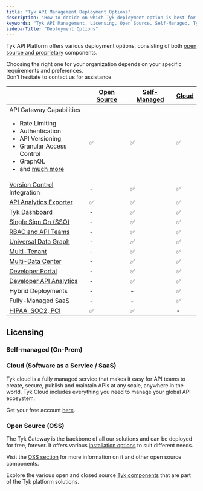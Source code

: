 ```yaml
---
title: "Tyk API Management Deployment Options"
description: "How to decide on which Tyk deployment option is best for you"
keywords: "Tyk API Management, Licensing, Open Source, Self-Managed, Tyk Cloud, API Gateway"
sidebarTitle: "Deployment Options"
---
```



Tyk API Platform offers various deployment options, consisting of both [open source and proprietary](/docs/tyk-stack)
components.

Choosing the right one for your organization depends on your specific requirements and preferences.
<br />Don’t hesitate to contact us for assistance <ButtonLeft href="https://tyk.io/contact/" color="green" content="Contact us" />

|                                                                                                                                                                                                                                    | [Open Source](/docs/tyk-open-source)  |   [Self-Managed](/docs/tyk-self-managed/install)      |  [Cloud](https://account.cloud-ara.tyk.io/signup)
|------------------------------------------------------------------------------------------------------------------------------------------------------------------------------------------------------------------------------------|----------------|-------------------|---------
| API Gateway Capabilities <br /> <ul><li>Rate Limiting</li><li>Authentication</li> <li>API Versioning</li><li>Granular Access Control</li><li>GraphQL</li>  <li>and [much more](/docs/tyk-open-source)</li></ul> | ✅             |✅	              |✅
| [Version Control](/docs/api-management/automations/sync) Integration                                                                                                                                                      | -		      |✅	              |✅
| [API Analytics Exporter](/docs/tyk-pump)                                                                                                                                                                                   | ✅		      |✅	              |✅	 
| [Tyk Dashboard](/docs/tyk-dashboard)                                                                                                                                                                                       | -	          |✅	              |✅	 
| [Single Sign On (SSO)](/docs/api-management/external-service-integration#single-sign-on-sso)                                                                                                                                                         | -	          |✅	              |✅	      
| [RBAC and API Teams](/docs/api-management/user-management#)                                                                                                                                                                             | -	          |✅	              |✅	      
| [Universal Data Graph](/docs/api-management/data-graph#overview)                                                                                                                                                                         | -	          |✅	              |✅	      
| [Multi-Tenant](/docs/api-management/dashboard-configuration#organizations)                                                                                                                                           | -	          |✅	              |✅	      
| [Multi-Data Center](/docs/api-management/mdcb#managing-geographically-distributed-gateways-to-minimize-latency-and-protect-data-sovereignty)                                                                                                                                                                           | -	          |✅	              |✅	      
| [Developer Portal](/docs/tyk-developer-portal)                                                                                                                                                                             | -		      |✅	              |✅	 
| [Developer API Analytics](/docs/api-management/dashboard-configuration#traffic-analytics)                                                                                                                                                                   | -		      |✅	              |✅	   
| Hybrid Deployments                                                                                                                                                                                                                 | -		      |-	              |✅
| Fully-Managed SaaS                                                                                                                                                                                                                 | -		      |-	              |✅
| [HIPAA, SOC2, PCI](https://tyk.io/governance-and-auditing/)                                                                                                                                                                        | ✅		      |✅	              | -


## Licensing

### Self-managed (On-Prem)

<SelfManagedLicensingInclude/>

### Cloud (Software as a Service / SaaS)

Tyk cloud is a fully managed service that makes it easy for API teams to create, secure, publish and maintain APIs at any scale, anywhere in the world. Tyk Cloud includes everything you need to manage your global API ecosystem.

Get your free account [here](https://tyk.io/sign-up/).

### Open Source (OSS)

The Tyk Gateway is the backbone of all our solutions and can be deployed for free, forever. It offers various [installation options](/docs/apim/open-source/installation) to suit different needs.

Visit the [OSS section](/docs/tyk-open-source) for more information on it and other open source components.

Explore the various open and closed source [Tyk components](/docs/tyk-stack) that are part of the Tyk platform solutions.
